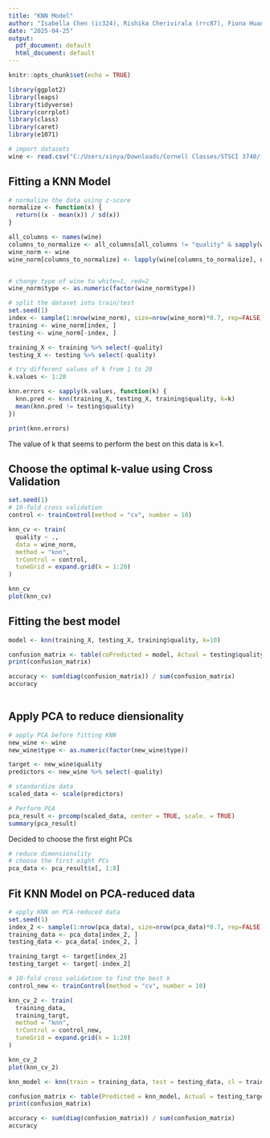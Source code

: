 ---
title: "KNN Model"
author: "Isabella Chen (ic324), Rishika Cherivirala (rrc87), Fiona Huang (xh393), Katie Perlitz (kap256)"
date: "2025-04-25"
output:
  pdf_document: default
  html_document: default
---

```{r setup, include=FALSE}
knitr::opts_chunk$set(echo = TRUE)

library(ggplot2)
library(leaps)
library(tidyverse)
library(corrplot)
library(class)
library(caret)
library(e1071)
```


```{r}
# import datasets
wine <- read.csv("C:/Users/xinya/Downloads/Cornell Classes/STSCI 3740/final project/wine-quality-white-and-red.csv")
```


## Fitting a KNN Model

```{r}
# normalize the data using z-score
normalize <- function(x) {
  return((x - mean(x)) / sd(x))
}

all_columns <- names(wine)
columns_to_normalize <- all_columns[all_columns != "quality" & sapply(wine, is.numeric)]
wine_norm <- wine
wine_norm[columns_to_normalize] <- lapply(wine[columns_to_normalize], normalize)


# change type of wine to white=1, red=2
wine_norm$type <- as.numeric(factor(wine_norm$type))

# split the dataset into train/test
set.seed(1)
index <- sample(1:nrow(wine_norm), size=nrow(wine_norm)*0.7, rep=FALSE)
training <- wine_norm[index, ]
testing <- wine_norm[-index, ]

training_X <- training %>% select(-quality)
testing_X <- testing %>% select(-quality)
```


```{r}
# try different values of k from 1 to 20
k.values <- 1:20

knn.errors <- sapply(k.values, function(k) {
  knn.pred <- knn(training_X, testing_X, training$quality, k=k)
  mean(knn.pred != testing$quality)
})

print(knn.errors)

```

The value of k that seems to perform the best on this data is k=1.


## Choose the optimal k-value using Cross Validation

```{r}
set.seed(1)
# 10-fold cross validation 
control <- trainControl(method = "cv", number = 10)

knn_cv <- train(
  quality ~ .,
  data = wine_norm,
  method = "knn",
  trControl = control,
  tuneGrid = expand.grid(k = 1:20)
)

knn_cv
plot(knn_cv)

```

## Fitting the best model

```{r}
model <- knn(training_X, testing_X, training$quality, k=10)

confusion_matrix <- table(coPredicted = model, Actual = testing$quality)
print(confusion_matrix)

accuracy <- sum(diag(confusion_matrix)) / sum(confusion_matrix)
accuracy
  
```

## Apply PCA to reduce diensionality

```{r}
# apply PCA before fitting KNN
new_wine <- wine
new_wine$type <- as.numeric(factor(new_wine$type))

target <- new_wine$quality
predictors <- new_wine %>% select(-quality)

# standardize data
scaled_data <- scale(predictors)

# Perform PCA
pca_result <- prcomp(scaled_data, center = TRUE, scale. = TRUE)
summary(pca_result)
```

Decided to choose the first eight PCs

```{r}
# reduce dimensionality
# choose the first eight PCs
pca_data <- pca_result$x[, 1:8]
```

## Fit KNN Model on PCA-reduced data

```{r}
# apply KNN on PCA-reduced data
set.seed(1)
index_2 <- sample(1:nrow(pca_data), size=nrow(pca_data)*0.7, rep=FALSE)
training_data <- pca_data[index_2, ]
testing_data <- pca_data[-index_2, ]

training_targt <- target[index_2]
testing_target <- target[-index_2]

# 10-fold cross validation to find the best k
control_new <- trainControl(method = "cv", number = 10)

knn_cv_2 <- train(
  training_data, 
  training_targt, 
  method = "knn",
  trControl = control_new,
  tuneGrid = expand.grid(k = 1:20)
)

knn_cv_2
plot(knn_cv_2)

knn_model <- knn(train = training_data, test = testing_data, cl = training_targt, k = 17)

confusion_matrix <- table(Predicted = knn_model, Actual = testing_target)
print(confusion_matrix)

accuracy <- sum(diag(confusion_matrix)) / sum(confusion_matrix)
accuracy

```


```{r}

```

